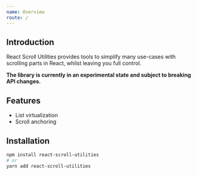 ```yaml
---
name: Overview
route: /
---
```


## Introduction

React Scroll Utilities provides tools to simplify many use-cases with
scrolling parts in React, whilst leaving you full control.

**The library is currently in an experimental state and subject to breaking
API changes.**

## Features

- List virtualization
- Scroll anchoring

## Installation

```bash
npm install react-scroll-utilities
# or
yarn add react-scroll-utilities
```
